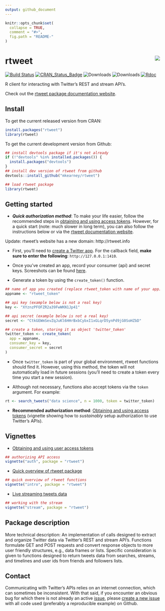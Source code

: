 ```yaml
---
output: github_document
---
```


<!-- README.md is generated from README.Rmd. Please edit that file -->

```r
knitr::opts_chunk$set(
  collapse = TRUE,
  comment = "#>",
  fig.path = "README-"
)
```

# rtweet <img src="man/figures/logo.png" align="right" />


[![Build Status](https://travis-ci.org/mkearney/rtweet.svg?branch=master)](https://travis-ci.org/mkearney/rtweet)
[![CRAN_Status_Badge](http://www.r-pkg.org/badges/version/rtweet)](https://CRAN.R-project.org/package=rtweet)
![Downloads](https://cranlogs.r-pkg.org/badges/rtweet)
![Downloads](https://cranlogs.r-pkg.org/badges/grand-total/rtweet)
<!-- [![Travis-CI Build Status](https://travis-ci.org/mkearney/rtweet.svg?branch=master)](https://travis-ci.org/mkearney/rtweet) -->
<!-- [![Coverage Status](https://img.shields.io/codecov/c/github/mkearney/rtweet/master.svg)](https://codecov.io/gh/mkearney/rtweet) -->
[![Rdoc](http://www.rdocumentation.org/badges/version/rtweet)](http://www.rdocumentation.org/packages/rtweet)

R client for interacting with Twitter's REST and stream API's.

Check out the [rtweet package documentation website](http://rtweet.info).

Install
-------

To get the current released version from CRAN:

```r
install.packages("rtweet")
library(rtweet)
```

To get the current development version from Github:
```r
## install devtools package if it's not already
if (!"devtools" %in% installed.packages()) {
  install.packages("devtools")
}
## install dev version of rtweet from github
devtools::install_github("mkearney/rtweet")

## load rtweet package
library(rtweet)
```

## Getting started

- ***Quick authorization method***: To make your life easier, follow
the recommended steps in
[obtaining and using access tokens](http://rtweet.info/index.html).
However, for a quick start (note: much slower in long term),
you can also follow the instructions below or via the
[rtweet documentation website](http://rtweet.info/index.html).

Update: rtweet's website has a new domain: http://rtweet.info

- First, you'll need to [create a Twitter app](https://apps.twitter.com/).
For the callback field, **make sure to enter the following**: `http://127.0.0.1:1410`.

- Once you've created an app, record your consumer (api) and secret
keys. Screeshots can be found
[here](http://rtweet.info/articles/auth.html).

- Generate a token by using the `create_token()` function.

```r
## name of app you created (replace rtweet_token with name of your app)
appname <- "rtweet_token"

## api key (example below is not a real key)
key <- "XYznzPFOFZR2a39FwWKN1Jp41"

## api secret (example below is not a real key)
secret <- "CtkGEWmSevZqJuKl6HHrBxbCybxI1xGLqrD5ynPd9jG0SoHZbD"

## create a token, storing it as object 'twitter_token'
twitter_token <- create_token(
  app = appname,
  consumer_key = key,
  consumer_secret = secret
)


```

- Once `twitter_token` is part of your global environment, rtweet
functions should find it. However, using this method, the token will
not automatically load in future sessions (you'll need to create a
token every time you start a new session).

- Although not necessary, functions also accept tokens via the `token`
  argument. For example:

```r
rt <- search_tweets("data science", n = 1000, token = twitter_token)
```

- **Recommended authorization method**:
[Obtaining and using access tokens](http://rtweet.info/articles/auth.html)
(vignette showing how to *sustainably* setup authorization to use
Twitter's APIs).

## Vignettes
- [Obtaining and using user access tokens](http://rtweet.info/articles/auth.html)

```r
## authorizing API access
vignette("auth", package = "rtweet")
```

- [Quick overview of rtweet package](http://rtweet.info/articles/intro.html)

```r
## quick overview of rtweet functions
vignette("intro", package = "rtweet")
```

- [Live streaming tweets data](http://rtweet.info/articles/stream.html)

```r
## working with the stream
vignette("stream", package = "rtweet")
```

## Package description

More technical description: An implementation of calls designed to
extract and organize Twitter data via Twitter's REST and stream API's.
Functions formulate GET and POST requests and convert response objects
to more user friendly structures, e.g., data frames or lists. Specific
consideration is given to functions designed to return tweets data
from searches, streams, and timelines and user ids from friends and
followers lists.

## Contact

Communicating with Twitter's APIs relies on an internet connection,
which can sometimes be inconsistent. With
that said, if you encounter an obvious bug for which there is not
already an active [issue](https://github.com/mkearney/rtweet/issues),
please
[create a new issue](https://github.com/mkearney/rtweet/issues/new)
with all code used (preferably a reproducible example) on Github.
